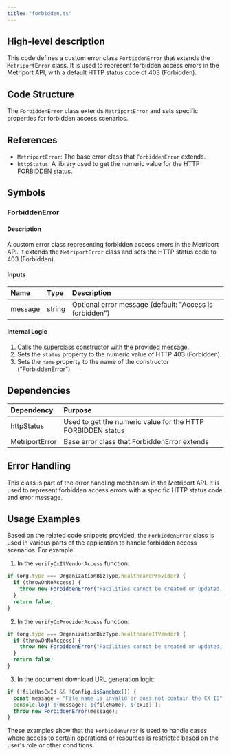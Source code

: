 ```yaml
---
title: "forbidden.ts"
---
```


## High-level description
This code defines a custom error class `ForbiddenError` that extends the `MetriportError` class. It is used to represent forbidden access errors in the Metriport API, with a default HTTP status code of 403 (Forbidden).

## Code Structure
The `ForbiddenError` class extends `MetriportError` and sets specific properties for forbidden access scenarios.

## References
- `MetriportError`: The base error class that `ForbiddenError` extends.
- `httpStatus`: A library used to get the numeric value for the HTTP FORBIDDEN status.

## Symbols

### ForbiddenError
#### Description
A custom error class representing forbidden access errors in the Metriport API. It extends the `MetriportError` class and sets the HTTP status code to 403 (Forbidden).

#### Inputs
| Name | Type | Description |
|:-----|:-----|:------------|
| message | string | Optional error message (default: "Access is forbidden") |

#### Internal Logic
1. Calls the superclass constructor with the provided message.
2. Sets the `status` property to the numeric value of HTTP 403 (Forbidden).
3. Sets the `name` property to the name of the constructor ("ForbiddenError").

## Dependencies
| Dependency | Purpose |
|:-----------|:--------|
| httpStatus | Used to get the numeric value for the HTTP FORBIDDEN status |
| MetriportError | Base error class that ForbiddenError extends |

## Error Handling
This class is part of the error handling mechanism in the Metriport API. It is used to represent forbidden access errors with a specific HTTP status code and error message.

## Usage Examples
Based on the related code snippets provided, the `ForbiddenError` class is used in various parts of the application to handle forbidden access scenarios. For example:

1. In the `verifyCxItVendorAccess` function:
```typescript
if (org.type === OrganizationBizType.healthcareProvider) {
  if (throwOnNoAccess) {
    throw new ForbiddenError("Facilities cannot be created or updated, contact support.");
  }
  return false;
}
```

2. In the `verifyCxProviderAccess` function:
```typescript
if (org.type === OrganizationBizType.healthcareITVendor) {
  if (throwOnNoAccess) {
    throw new ForbiddenError("Facilities cannot be created or updated, contact support.");
  }
  return false;
}
```

3. In the document download URL generation logic:
```typescript
if (!fileHasCxId && !Config.isSandbox()) {
  const message = "File name is invalid or does not contain the CX ID";
  console.log(`${message}: ${fileName}, ${cxId}`);
  throw new ForbiddenError(message);
}
```

These examples show that the `ForbiddenError` is used to handle cases where access to certain operations or resources is restricted based on the user's role or other conditions.